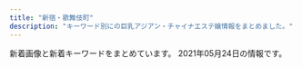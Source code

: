 ```yaml
---
title: "新宿・歌舞伎町"
description: "キーワード別にの巨乳アジアン・チャイナエステ嬢情報をまとめました。"
---
```


新着画像と新着キーワードをまとめています。
2021年05月24日の情報です。

<DmmAffiliateIns />
<KeywordTable
  shops={
    [
    {
        "station": "JR\u65b0\u5bbf\u99c5\u6771\u53e3",
        "img_links": [
            "https://shinjuku-mensesthe.com/images/camp.png",
            "https://shinjuku-mensesthe.com/staff/yuki-l1.jpg",
            "https://shinjuku-mensesthe.com/massage/2021/03/27/blog.jpg",
            "https://shinjuku-mensesthe.com/images/main-top.jpg",
            "https://shinjuku-mensesthe.com/menu/staff.png",
            "https://shinjuku-mensesthe.com/menu/blog.png",
            "https://shinjuku-mensesthe.com/images/top1.jpg",
            "https://shinjuku-mensesthe.com/staff/hikaru-l1.jpg",
            "https://shinjuku-mensesthe.com/massage/2020/07/31/covit19.jpg",
            "https://shinjuku-mensesthe.com/staff/arisa-l1.jpg",
            "https://shinjuku-mensesthe.com/button/home.png",
            "https://shinjuku-mensesthe.com/icon/yelp.png",
            "https://shinjuku-mensesthe.com/massage/2020/09/14/hana-s1.jpg",
            "https://shinjuku-mensesthe.com/images/top2.jpg",
            "https://shinjuku-mensesthe.com/staff/kana-s1.jpg",
            "https://shinjuku-mensesthe.com/massage/2020/08/16/riri-s1.jpg",
            "https://shinjuku-mensesthe.com/icon/twitter.png",
            "https://shinjuku-mensesthe.com/icon/facebook.png",
            "https://shinjuku-mensesthe.com/button/blog.png",
            "https://shinjuku-mensesthe.com/room/room-l1.jpg",
            "https://shinjuku-mensesthe.com/staff/kana-l1.jpg",
            "https://shinjuku-mensesthe.com/room/room-l4.jpg",
            "https://shinjuku-mensesthe.com/images/qrcode.png",
            "https://shinjuku-mensesthe.com/images/top3.jpg",
            "https://shinjuku-mensesthe.com/staff/seira-s1.jpg",
            "https://shinjuku-mensesthe.com/button/staff.png",
            "https://shinjuku-mensesthe.com/link/mens-esthe.png",
            "https://shinjuku-mensesthe.com/images/footer-l.png",
            "https://shinjuku-mensesthe.com/room/room-l2.jpg",
            "https://shinjuku-mensesthe.com/images/footer-r.png",
            "https://shinjuku-mensesthe.com/staff/hana-l1.jpg",
            "https://shinjuku-mensesthe.com/images/main-sp.jpg",
            "https://shinjuku-mensesthe.com/massage/2020/10/21/risa-s1.jpg",
            "https://shinjuku-mensesthe.com/room/room-l3.jpg",
            "https://shinjuku-mensesthe.com/images/header3.png",
            "https://shinjuku-mensesthe.com/images/flower.png",
            "https://shinjuku-mensesthe.com/staff/seira-l1.jpg",
            "https://shinjuku-mensesthe.com/staff/arisa-s1.jpg",
            "https://shinjuku-mensesthe.com/images/clear.png",
            "https://scdn.line-apps.com/n/line_add_friends/btn/ja.png",
            "https://shinjuku-mensesthe.com/images/main-small.jpg",
            "https://shinjuku-mensesthe.com/menu/info.png",
            "https://shinjuku-mensesthe.com/staff/shiori-s1.jpg",
            "https://shinjuku-mensesthe.com/menu/home.png",
            "https://shinjuku-mensesthe.com/staff/yuki-s1.jpg",
            "https://shinjuku-mensesthe.com/massage/2020/10/05/yuki-s1.jpg",
            "https://shinjuku-mensesthe.com/staff/hana-s1.jpg",
            "https://shinjuku-mensesthe.com/icon/line.png",
            "https://shinjuku-mensesthe.com/staff/hikaru-s1.jpg"
        ],
        "keywords": {},
        "url": "https://shinjuku-mensesthe.com/",
        "name": "\u5915\u9727 \u3086\u3046\u304e\u308a"
    },
    {
        "station": "\u65b0\u5bbf\u4e09\u4e01\u76ee\u99c5E1\u51fa\u53e3",
        "keywords": {
            "C": 8,
            "86": 4,
            "87": 8,
            "E": 8,
            "85": 4
        },
        "url": "http://sakura-relax.net/",
        "img_links": [
            "http://sakura-relax.net/images/kan.jpg",
            "http://sakura-relax.net/images/cg04.jpg",
            "http://sakura-relax.net/images/tel.png",
            "http://sakura-relax.net/images/top-img02.png",
            "http://sakura-relax.net/images/cg07.jpg",
            "http://sakura-relax.net/link/menlog.jpg",
            "http://sakura-relax.net/images/qrc.png",
            "http://sakura-relax.net/images/top-img01.png",
            "http://sakura-relax.net/images/cg06.jpg",
            "http://sakura-relax.net/images/cg03.jpg"
        ],
        "name": "\u697d\u697d-\u30e9\u30af\u30e9\u30af-"
    },
    {
        "station": "JR\u65b0\u5bbf\u99c5\u6771\u53e3",
        "keywords": {
            "C": 2
        },
        "url": "http://crystal-est.net/",
        "name": "\u30af\u30ea\u30b9\u30bf\u30eb",
        "img_links": [
            "http://crystal-est.net/uploads/crystal/2017/03/bnr_side_032.png",
            "http://crystal-est.net/uploads/crystal/2020/11/tel.jpg",
            "http://crystal-est.net/uploads/crystal/2018/08/wechatimg49.jpeg",
            "http://ruby-es.com/uploads/rubyes/2017/02/img_info_01.png",
            "http://crystal-est.net/uploads/crystal/2018/08/wechatimg51.jpeg",
            "http://crystal-est.net/uploads/crystal/2017/03/bnr_side_credit1.png",
            "http://crystal-est.net/uploads/crystal/2017/03/subvisual_qa.png",
            "http://crystal-est.net/uploads/crystal/2018/07/wechatimg26.jpeg",
            "http://crystal-est.net/uploads/crystal/2020/12/img_6902.jpg",
            "http://crystal-est.net/uploads/crystal/2017/03/bnr_side_042.png",
            "http://crystal-est.net/uploads/crystal/2017/04/bnr_side_01.png",
            "http://crystal-est.net/uploads/crystal/2018/07/wechatimg31.jpeg",
            "http://ruby-es.com/uploads/rubyes/2017/02/img_info_02.png",
            "http://crystal-est.net/uploads/crystal/2017/02/ameba.jpg",
            "http://crystal-est.net/uploads/crystal/2017/03/subvisual_info.png",
            "http://crystal-est.net/uploads/crystal/2018/07/wechatimg125.jpeg",
            "http://crystal-est.net/uploads/crystal/2018/05/webwxgetmsgimg.jpeg",
            "http://crystal-est.net/uploads/crystal/2017/03/subvisual_contact.png",
            "http://crystal-est.net/uploads/crystal/2018/07/wechatimg30.jpeg",
            "http://crystal-est.net/uploads/crystal/images/xing.png",
            "http://crystal-est.net/uploads/crystal/2017/04/web.png",
            "http://crystal-est.net/uploads/crystal/images/subvisual_staff.png",
            "http://crystal-est.net/uploads/crystal/2017/03/ruby6.png",
            "http://crystal-est.net/uploads/crystal/2017/02/wifi.jpg",
            "http://crystal-est.net/uploads/crystal/images/p01.png",
            "http://crystal-est.net/uploads/crystal/2017/03/subvisual_magazine1.png",
            "http://ruby-es.com/uploads/rubyes/2017/02/img_info_05.png",
            "http://crystal-est.net/uploads/crystal/images/no-photo.jpg",
            "http://crystal-est.net/uploads/crystal/2017/03/btn_top_03.png",
            "http://crystal-est.net/uploads/crystal/2017/03/btn_top_01.png",
            "http://crystal-est.net/uploads/crystal/2017/04/leftmovie.png",
            "http://crystal-est.net/uploads/crystal/2017/04/line2.png",
            "http://crystal-est.net/uploads/crystal/2018/05/mayu1.jpeg",
            "http://crystal-est.net/uploads/crystal/2017/03/subvisual_enquete1.png",
            "http://ruby-es.com/uploads/rubyes/2017/02/img_info_06.png",
            "http://ruby-es.com/uploads/rubyes/2017/02/img_info_04.png",
            "http://crystal-est.net/uploads/crystal/2017/03/subvisual_reserve.png",
            "http://crystal-est.net/uploads/crystal/2017/03/btn_top_02.png",
            "http://crystal-est.net/uploads/crystal/2017/03/icon_flower.png",
            "http://crystal-est.net/uploads/crystal/images/icon_flower.png",
            "http://crystal-est.net/uploads/crystal/2017/03/subvisual_link.png",
            "http://ruby-es.com/uploads/rubyes/2017/02/img_info_03.png",
            "http://crystal-est.net/uploads/crystal/2017/03/treatment2.png",
            "http://crystal-est.net/uploads/crystal/2017/03/bnr_side_052.png",
            "http://crystal-est.net/uploads/crystal/2020/12/img_6830.jpg"
        ]
    },
    {
        "img_links": [
            "http://relaxia.work/images/sp_top.jpg",
            "http://relaxia.work/images/info1.jpg",
            "http://relaxia.work/images/info2.jpg",
            "http://relaxia.work/images/top.png",
            "http://relaxia.work/images/link_nav01.jpg",
            "http://relaxia.work/images/link_nav04.jpg",
            "http://relaxia.work/images/side_tel.jpg",
            "http://relaxia.work/images/top_slider01.jpg",
            "http://relaxia.work/images/link_nav05.jpg",
            "http://relaxia.work/images/note.jpg",
            "http://relaxia.work/images/link_nav02.jpg",
            "http://relaxia.work/images/link_nav03.jpg",
            "http://relaxia.work/images/info3.jpg",
            "http://relaxia.work/images/link_nav06.jpg",
            "http://relaxia.work/img/sizuka1.jpg",
            "http://relaxia.work/images/side_link.jpg",
            "http://relaxia.work/img/haru1.jpg",
            "http://relaxia.work/images/side_mobile.jpg",
            "http://relaxia.work/img/yuki1.jpg",
            "http://relaxia.work/images/ico01.png"
        ],
        "station": "JR\u65b0\u5bbf\u99c5\u6771\u53e3",
        "url": "http://relaxia.work/",
        "name": "\u30ea\u30e9\u30af\u30b7\u30a2\u30fc",
        "keywords": {}
    },
    {
        "keywords": {},
        "url": "http://fairy-girl.work/",
        "name": "Fairy Girl",
        "img_links": [
            "http://fairy-girl.work/img/kana1.jpg",
            "http://fairy-girl.work/staff/misa.jpg",
            "http://fairy-girl.work/img/yuki1.jpg",
            "http://fairy-girl.work/img/rara1.jpg",
            "http://fairy-girl.work/images/9.jpg",
            "http://fairy-girl.work/staff/yuyu.jpg",
            "http://fairy-girl.work/images/11.jpg",
            "http://fairy-girl.work/images/sys4.jpg",
            "http://fairy-girl.work/images/sys3.jpg",
            "http://fairy-girl.work/staff/rika.jpg",
            "http://fairy-girl.work/images/10.jpg",
            "http://fairy-girl.work/staff/yuki.jpg",
            "http://fairy-girl.work/staff/rara.jpg",
            "http://fairy-girl.work/staff/mari.jpg",
            "http://fairy-girl.work/staff/kiki.jpg",
            "http://fairy-girl.work/images/interior_t.jpg",
            "http://fairy-girl.work/images/1.jpg",
            "http://fairy-girl.work/images/news.jpg",
            "http://fairy-girl.work/img/kiki2.jpg",
            "http://fairy-girl.work/images/mobile.jpg",
            "http://fairy-girl.work/images/tr.jpg",
            "http://fairy-girl.work/images/line.png",
            "http://fairy-girl.work/images/int1.jpg",
            "http://fairy-girl.work/img/mari1.jpg",
            "http://fairy-girl.work/staff/eri.jpg",
            "http://fairy-girl.work/images/int2.jpg",
            "http://fairy-girl.work/img/eri1.jpg",
            "http://fairy-girl.work/img/kiki1.jpg",
            "http://fairy-girl.work/images/12.jpg",
            "http://fairy-girl.work/img/hitomi1.jpg",
            "http://fairy-girl.work/images/6.jpg",
            "http://fairy-girl.work/staff/rina.jpg",
            "http://fairy-girl.work/images/sys2.jpg",
            "http://fairy-girl.work/staff/hitomi.jpg",
            "http://fairy-girl.work/images/ac2.jpg",
            "http://fairy-girl.work/staff/kana.jpg",
            "http://fairy-girl.work/images/8.jpg",
            "http://fairy-girl.work/images/sys1.jpg",
            "http://fairy-girl.work/images/sys5.jpg",
            "http://fairy-girl.work/img/eri2.jpg",
            "http://fairy-girl.work/images/5.jpg",
            "http://fairy-girl.work/img/misa1.jpg",
            "http://fairy-girl.work/images/2.jpg",
            "http://fairy-girl.work/images/3.jpg",
            "http://fairy-girl.work/img/rina1.jpg",
            "http://fairy-girl.work/img/rika1.jpg",
            "http://fairy-girl.work/img/yuyu1.jpg",
            "http://fairy-girl.work/images/7.jpg",
            "http://fairy-girl.work/images/bana0404_4.png",
            "http://fairy-girl.work/images/staff_t.jpg",
            "http://fairy-girl.work/images/ac1.jpg"
        ],
        "station": "JR\u65b0\u5bbf\u99c5\u897f\u53e3"
    },
    {
        "keywords": {
            "C": 8
        },
        "url": "http://in-esthe.com/relair/",
        "name": "RELAIR \uff5e\u30ea\u30ec\u30a2\uff5e",
        "img_links": [
            "http://in-esthe.com/relair/img/twitter.png",
            "http://in-esthe.com/relair/img/re.png",
            "http://in-esthe.com/relair/img/english-t5.png",
            "http://in-esthe.com/relair/img/p-8.jpg",
            "http://in-esthe.com/relair/img/p-2.jpg",
            "http://in-esthe.com/relair/img/newstback.png",
            "http://in-esthe.com/relair/img/p-3-1.jpg",
            "http://in-esthe.com/relair/img/botton.png",
            "http://in-esthe.com/relair/img/t-3.png",
            "http://in-esthe.com/relair/img/fla1.png",
            "http://in-esthe.com/relair/img/p-0.jpg",
            "http://in-esthe.com/relair/img/tel.png",
            "http://in-esthe.com/relair/img/s-1.jpg",
            "http://in-esthe.com/relair/img/p-1.jpg",
            "http://in-esthe.com/relair/img/english-t3.png",
            "http://in-esthe.com/relair/img/fla.png",
            "http://in-esthe.com/relair/img/p-1-1.jpg",
            "http://in-esthe.com/relair/img/kanban4.jpg",
            "http://in-esthe.com/relair/img/p-3.jpg",
            "http://in-esthe.com/relair/img/english-t1.png",
            "http://in-esthe.com/relair/img/card-english.png",
            "http://in-esthe.com/relair/img/head.png",
            "http://in-esthe.com/relair/img/english-t6.png",
            "http://in-esthe.com/relair/img/p-9.jpg",
            "http://in-esthe.com/relair/img/t-2.png",
            "http://in-esthe.com/relair/img/fla2.png",
            "http://in-esthe.com/relair/img/english-t2.png",
            "http://in-esthe.com/relair/img/t-1.png",
            "http://in-esthe.com/relair/img/p-7.jpg",
            "http://in-esthe.com/relair/img/english-t4.png"
        ],
        "station": "\u65b0\u5bbf\u897f\u53e3\u99c5D5\u51fa\u53e3"
    },
    {
        "img_links": [
            "http://www.night.ne.jp/nightnet/img/8.jpg",
            "http://www.night.ne.jp/tokyo/gyoen/img/skill_3.jpg",
            "http://www.night.ne.jp/_format/W/img/whats_skill.jpg",
            "http://www.night.ne.jp/tokyo/gyoen/img/skill_2.jpg",
            "http://www.night.ne.jp/_format/W/img/index_enter_1.jpg",
            "http://www.night.ne.jp/nightnet/img/5.jpg",
            "http://www.night.ne.jp/tokyo/gyoen/img/view_3.jpg",
            "http://www.night.ne.jp/nightnet/img/12a.jpg",
            "http://www.night.ne.jp/tokyo/gyoen/img/skill_1.jpg",
            "http://www.night.ne.jp/nightnet/img/15.jpg",
            "http://www.night.ne.jp/tokyo/gyoen/img/index.jpg",
            "http://www.night.ne.jp/tokyo/gyoen/img/view_2.jpg",
            "http://www.night.ne.jp/nightnet/img/11.jpg",
            "http://www.night.ne.jp/nightnet/img/4.jpg",
            "http://www.night.ne.jp/tokyo/gyoen/img/qr_code.jpg",
            "http://www.night.ne.jp/nightnet/img/7.jpg",
            "http://www.night.ne.jp/nightnet/img/14.jpg",
            "http://www.night.ne.jp/tokyo/gyoen/img/index_skill.jpg",
            "http://www.night.ne.jp/nightnet/img/6.jpg",
            "http://www.night.ne.jp/_format/W/img/whats_view.jpg",
            "http://www.night.ne.jp/nightnet/img/2.jpg",
            "http://www.night.ne.jp/nightnet/img/1.jpg",
            "http://www.night.ne.jp/nightnet/img/9.jpg",
            "http://www.night.ne.jp/nightnet/img/10.jpg",
            "http://www.night.ne.jp/_format/W/img/whats_news.jpg",
            "http://www.night.ne.jp/nightnet/img/3.jpg",
            "http://www.night.ne.jp/tokyo/gyoen/img/view_4.jpg",
            "http://www.night.ne.jp/nightnet/img/16.jpg",
            "http://www.night.ne.jp/nightnet/img/13.jpg",
            "http://www.night.ne.jp/tokyo/gyoen/img/view_1.jpg",
            "http://www.night.ne.jp/tokyo/gyoen/img/index_top.jpg",
            "http://www.night.ne.jp/tokyo/gyoen/img/index_view.jpg",
            "http://www.night.ne.jp/nightnet/img/17.jpg"
        ],
        "url": "http://www.night.ne.jp/tokyo/gyoen/",
        "station": "\u65b0\u5bbf\u5fa1\u82d1\u524d\u99c53\u756a\u51fa\u53e3",
        "keywords": {},
        "name": "\u5fa1\u82d1 -\u304e\u3087\u3048\u3093-"
    },
    {
        "keywords": {
            "D": 3,
            "86": 2
        },
        "name": "\u4f73\u7e01 \uff5e\u304b\u3048\u3093\uff5e",
        "img_links": [
            "http://ciretva.xyz/picture/room2.jpg",
            "http://ciretva.xyz/uploads/201021/1-201021155T02L.jpg",
            "http://ciretva.xyz/uploads/201021/1-201021155T9631.jpg",
            "http://ciretva.xyz/picture/news.jpg",
            "http://ciretva.xyz/picture/face_bj1.png",
            "http://ciretva.xyz/uploads/210329/1-2103291H0421R.jpg",
            "http://ciretva.xyz/picture/room4.jpg",
            "http://ciretva.xyz/picture/room1.jpg",
            "http://ciretva.xyz/uploads/201021/1-201021155932238.jpg",
            "http://ciretva.xyz/picture/pick.jpg",
            "http://ciretva.xyz/picture/face.jpg",
            "http://ciretva.xyz/uploads/210329/1-2103291H049191.jpg",
            "http://ciretva.xyz/picture/s_staff.png",
            "http://ciretva.xyz/picture/top.jpg",
            "http://ciretva.xyz/picture/room3.jpg",
            "http://ciretva.xyz/uploads/201021/1-201021155925315.jpg"
        ],
        "station": "\u897f\u6b66\u65b0\u5bbf\u99c5\u5317\u53e3",
        "url": "http://ciretva.xyz/"
    },
    {
        "url": "https://gokujo.iest.info/",
        "keywords": {},
        "name": "\u65b0\u5bbf\u6975\u4e0a\u30e1\u30f3\u30ba\u30a8\u30b9\u30c6",
        "station": "JR\u65b0\u5bbf\u99c5",
        "img_links": []
    },
    {
        "keywords": {
            "87": 14,
            "D": 28,
            "85": 14,
            "86": 14,
            "E": 14
        },
        "station": "JR\u65b0\u5bbf\u99c5\u897f\u53e3",
        "url": "http://yurali.oks.bz/",
        "name": "\u6c17\u697d",
        "img_links": [
            "http://yurali.oks.bz/photos/sites/48/2020/09/2020090809341126.jpg",
            "http://yurali.oks.bz/photos/sites/48/2020/06/2020063002493351.jpg",
            "http://yurali.oks.bz/images/room3.jpg",
            "http://yurali.oks.bz/images/content.jpg",
            "http://yurali.oks.bz/images/room1.jpg",
            "http://yurali.oks.bz/images/line.jpg",
            "http://yurali.oks.bz/images/acc2.jpg",
            "http://yurali.oks.bz/images/s3.jpg",
            "http://yurali.oks.bz/images/s2.jpg",
            "http://yurali.oks.bz/images/mobile.jpg",
            "http://yurali.oks.bz/images/right.jpg",
            "http://yurali.oks.bz/photos/sites/48/2021/03/2021033110254887.jpg",
            "http://yurali.oks.bz/photos/sites/48/2020/09/2020090809340917.jpg",
            "http://yurali.oks.bz/images/s4.jpg",
            "http://yurali.oks.bz/images/s1.jpg",
            "http://yurali.oks.bz/images/kanban.jpg",
            "http://yurali.oks.bz/images/acc1.jpg",
            "http://yurali.oks.bz/images/acc4.jpg",
            "http://yurali.oks.bz/images/s_new.png",
            "http://yurali.oks.bz/images/room2.jpg",
            "http://yurali.oks.bz/images/room4.jpg",
            "http://yurali.oks.bz/photos/sites/48/2021/03/2021033110254811.jpg",
            "http://yurali.oks.bz/images/top.jpg",
            "http://yurali.oks.bz/photos/sites/48/2020/09/2020090809341490.jpg",
            "http://yurali.oks.bz/images/acc3.jpg"
        ]
    },
    {
        "station": "JR\u65b0\u5bbf\u99c5\u5357\u53e3",
        "url": "http://aes-aroma.com/",
        "name": "\u7652\u3057\u306e\u5bbf",
        "keywords": {
            "C": 18
        },
        "img_links": [
            "http://aes-aroma.com/staff/yoko/01.jpg",
            "http://aes-aroma.com/staff/mimi/01.jpg",
            "http://aes-aroma.com/img/ttl_rec.png",
            "http://aes-aroma.com/img/ttl_staff.png",
            "http://aes-aroma.com/img/ttl_tnew.png",
            "http://aes-aroma.com/staff/yoko/02.jpg",
            "http://aes-aroma.com/staff/kaori/01.jpg",
            "http://aes-aroma.com/img/ttl_mobile.png",
            "http://aes-aroma.com/i/files/homeimg.jpg",
            "http://aes-aroma.com/staff/ai/01.jpg",
            "http://aes-aroma.com/staff/miki/01.jpg",
            "http://aes-aroma.com/staff/nana/01.jpg",
            "http://aes-aroma.com/pic/head.png",
            "http://aes-aroma.com/img/ttl_pickup.png",
            "http://aes-aroma.com/staff/megumi/01.jpg",
            "http://aes-aroma.com/staff/yuri/01.jpg",
            "http://aes-aroma.com/staff/koko/01.jpg"
        ]
    },
    {
        "station": "JR\u65b0\u5bbf\u99c5\u6771\u53e3",
        "keywords": {
            "C": 8
        },
        "url": "http://hi-msg.com/koyuki/",
        "img_links": [
            "http://hi-msg.com/koyuki/img/p-11.jpg",
            "http://hi-msg.com/koyuki/img/english-t4.png",
            "http://hi-msg.com/koyuki/img/p-2-1.jpg",
            "http://hi-msg.com/koyuki/img/card.png",
            "http://hi-msg.com/koyuki/img/p-6.jpg",
            "http://hi-msg.com/koyuki/img/p-3-1.jpg",
            "http://hi-msg.com/koyuki/img/card-english.png",
            "http://hi-msg.com/koyuki/img/tit.png",
            "http://hi-msg.com/koyuki/img/english-t3.png",
            "http://hi-msg.com/koyuki/img/kanban4s.jpg",
            "http://hi-msg.com/koyuki/img/english-t1.png",
            "http://hi-msg.com/koyuki/img/re.png",
            "http://hi-msg.com/koyuki/img/p-10.jpg",
            "http://hi-msg.com/koyuki/img/p-4-1.jpg",
            "http://hi-msg.com/koyuki/img/p-7-1.jpg",
            "http://hi-msg.com/koyuki/img/p-8.jpg",
            "http://hi-msg.com/koyuki/img/tel.png",
            "http://hi-msg.com/koyuki/img/p-8-1.jpg",
            "http://hi-msg.com/koyuki/img/p-2.jpg",
            "http://hi-msg.com/koyuki/img/english-t2.png",
            "http://hi-msg.com/koyuki/img/p-3.jpg",
            "http://hi-msg.com/koyuki/img/t-3.png",
            "http://hi-msg.com/koyuki/img/head.png",
            "http://hi-msg.com/koyuki/img/p-1.jpg",
            "http://hi-msg.com/koyuki/img/kanban4.jpg",
            "http://hi-msg.com/koyuki/img/english-t5.png",
            "http://hi-msg.com/koyuki/img/t-2.png",
            "http://hi-msg.com/koyuki/img/p-0.jpg",
            "http://hi-msg.com/koyuki/img/p-7.jpg",
            "http://hi-msg.com/koyuki/img/p-4.jpg",
            "http://hi-msg.com/koyuki/img/english-t6.png",
            "http://hi-msg.com/koyuki/img/t-1.png",
            "http://hi-msg.com/koyuki/img/newstback.png",
            "http://hi-msg.com/koyuki/img/p-5.jpg",
            "http://hi-msg.com/koyuki/img/p-6-1.jpg",
            "http://hi-msg.com/koyuki/img/p-9.jpg",
            "http://hi-msg.com/koyuki/img/botton.png"
        ],
        "name": "KOYUKI"
    },
    {
        "name": "\u30b8\u30e5\u30ea\u30a2\u30f3",
        "keywords": {
            "95": 5,
            "F": 5,
            "D": 10,
            "84": 5,
            "86": 10
        },
        "img_links": [
            "https://mens-esthe.xyz/images/header3.png",
            "https://mens-esthe.xyz/images/main-sp.jpg",
            "https://mens-esthe.xyz/images/clear.png",
            "https://mens-esthe.xyz/footer/footer-tel.png",
            "https://mens-esthe.xyz/images/esthe1.jpg",
            "https://inage-mensesthe.com/icon/yelp.png",
            "https://mens-esthe.xyz/room/room-l2.jpg",
            "https://mens-esthe.xyz/room/room-l8.jpg",
            "https://mens-esthe.xyz/images/esthe2.jpg",
            "https://mens-esthe.xyz/staff/eri-l1.jpg",
            "https://mens-esthe.xyz/staff/yuuka-l1.jpg",
            "https://inage-mensesthe.com/icon/twitter.png",
            "https://mens-esthe.xyz/room/room-l5.jpg",
            "https://mens-esthe.xyz/images/esthe3.jpg",
            "https://mens-esthe.xyz/footer/footer-line.png",
            "https://mens-esthe.xyz/images/main1.jpg",
            "https://mens-esthe.xyz/images/qrcode.png",
            "https://mens-esthe.xyz/room/room-l7.jpg",
            "https://mens-esthe.xyz/room/room-l3.jpg",
            "https://mens-esthe.xyz/room/room-l6.jpg",
            "https://mens-esthe.xyz/staff/eri-s2.jpg",
            "https://mens-esthe.xyz/images/esthe4.jpg",
            "https://mens-esthe.xyz/staff/kana-l2.jpg",
            "https://mens-esthe.xyz/footer/footer-staff.png",
            "https://inage-mensesthe.com/link/relaku_salon.jpg",
            "https://mens-esthe.xyz/staff/moe-s1.jpg",
            "https://mens-esthe.xyz/staff/eri-l2.jpg",
            "https://mens-esthe.xyz/staff/eri-s1.jpg",
            "https://mens-esthe.xyz/icon/facebook.png",
            "https://mens-esthe.xyz/room/room-l1.jpg",
            "https://mens-esthe.xyz/staff/yuuka-s1.jpg",
            "https://mens-esthe.xyz/staff/kana-s1.jpg",
            "https://mens-esthe.xyz/staff/yuuka-s2.jpg",
            "https://inage-mensesthe.com/icon/line.png",
            "https://mens-esthe.xyz/room/room-l4.jpg",
            "https://mens-esthe.xyz/icon/twitter.png",
            "https://mens-esthe.xyz/staff/yuuka-l2.jpg",
            "https://mens-esthe.xyz/staff/moe-l1.jpg",
            "https://mens-esthe.xyz/icon/line.png",
            "https://mens-esthe.xyz/icon/yelp.png",
            "https://inage-mensesthe.com/icon/facebook.png",
            "https://mens-esthe.xyz/staff/kana-s2.jpg",
            "https://mens-esthe.xyz/staff/kana-l1.jpg"
        ],
        "station": "JR\u65b0\u5bbf\u99c5\u6771\u5357\u53e3",
        "url": "https://mens-esthe.xyz/"
    },
    {
        "url": "https://www.hagoromo.tokyo/",
        "station": "JR\u65b0\u5bbf\u99c5\u6771\u53e3\u30fb\u6b4c\u821e\u4f0e\u753a",
        "name": "\u7fbd\u8863\uff5e\u306f\u3054\u308d\u3082\uff5e",
        "img_links": [
            "https://static.wixstatic.com/media/1f1430_704c1cfac22b4288a4aaa588c496ab40~mv2.jpg",
            "https://static.wixstatic.com/media/1f1430_7ff5719c25b243d18c7fb6db890677f9~mv2.jpg",
            "https://static.wixstatic.com/media/1f1430_e5113a1a86b8410db0438745823a2d2c~mv2.png",
            "https://static.wixstatic.com/media/1f1430_2511e8409a39492bab1eeffd58a5eb1f~mv2.jpg",
            "https://static.wixstatic.com/media/1f1430_04f93cdec45f4c4e8d0fa69dc26b3e38~mv2.jpg",
            "https://static.wixstatic.com/media/1f1430_4ef445c14af547ffb085a4c73252e22c~mv2.jpg",
            "https://static.wixstatic.com/media/1f1430_890ca68d29e04e7a8c96e4198a653ed3~mv2.jpg",
            "https://static.wixstatic.com/media/1f1430_d0a7ae614e0b423886aa6d1beca9a87a~mv2.jpg",
            "https://static.wixstatic.com/media/1f1430_0ea86bd4429f44fa96f0a1277a1c2d6e~mv2.jpg",
            "https://static.wixstatic.com/media/1f1430_8e7ae52f03b14e31be6ff7b1038f2896~mv2.jpg",
            "https://static.wixstatic.com/media/1f1430_184f66b9eb914c26b47be78d54152284~mv2.jpg",
            "https://static.wixstatic.com/media/1f1430_27c850c6656448c68b705e2a69f8d3e0~mv2.png",
            "https://static.wixstatic.com/media/1f1430_f16ba939f42f47d688a43ba736f9d100~mv2.jpg",
            "https://static.wixstatic.com/media/1f1430_c48456140f404f1eb9a47dfd01d1d032~mv2.jpg",
            "https://static.wixstatic.com/media/1f1430_d26df1a13af049c9a7afeac5e58c5323~mv2.jpg",
            "https://static.wixstatic.com/media/1f1430_c12fa837f18643e8a167f283f823ecd9~mv2.jpg",
            "https://static.wixstatic.com/media/1f1430_b6622178bf9c45a68912520b4b2de175~mv2.png",
            "https://static.wixstatic.com/media/1f1430_c572ee153c0c46e096e6301fe82e2f11~mv2.jpg",
            "https://static.wixstatic.com/media/1f1430_4b2c5243bdbe40858057386a16dce231~mv2.png",
            "https://static.wixstatic.com/media/1f1430_5b6db55133674387b978465361d1f5af~mv2.jpg",
            "https://static.wixstatic.com/media/1f1430_f4c9cbbcc36c44f1a8be8eb3138b0b46~mv2.jpg",
            "https://static.wixstatic.com/media/1f1430_e11d2a49cf1a4130a10a3e09053a46fc~mv2.png",
            "https://static.wixstatic.com/media/1f1430_d824a82ebc40424facf31978d80b293b~mv2.png"
        ],
        "keywords": {}
    },
    {
        "img_links": [
            "http://sweety-est.tokyo/images/cg04.jpg",
            "http://sweety-est.tokyo/images/r3.jpg",
            "http://sweety-est.tokyo/images/tit-sub2.jpg",
            "http://sweety-est.tokyo/images/a7.jpg",
            "http://sweety-est.tokyo/images/r6.jpg",
            "http://sweety-est.tokyo/images/kan.jpg",
            "http://sweety-est.tokyo/images/m2.jpg",
            "http://sweety-est.tokyo/images/pp.jpg",
            "http://sweety-est.tokyo/images/r5.jpg",
            "http://sweety-est.tokyo/images/cg01.jpg",
            "http://sweety-est.tokyo/images/tit-sub6.jpg",
            "http://sweety-est.tokyo/images/a8.jpg",
            "http://sweety-est.tokyo/images/tit-sub5.jpg",
            "http://sweety-est.tokyo/images/m4.jpg",
            "http://sweety-est.tokyo/images/m3.jpg",
            "http://sweety-est.tokyo/images/slider-img001.jpg",
            "http://sweety-est.tokyo/images/cg07.jpg",
            "http://sweety-est.tokyo/images/r4.jpg",
            "http://sweety-est.tokyo/images/qr.jpg",
            "http://sweety-est.tokyo/images/tit-sub1.jpg",
            "http://sweety-est.tokyo/images/slider-img003.jpg",
            "http://sweety-est.tokyo/images/a4.jpg",
            "http://sweety-est.tokyo/link/menlog.jpg",
            "http://sweety-est.tokyo/images/cg03.jpg",
            "http://sweety-est.tokyo/images/cg06.jpg",
            "http://sweety-est.tokyo/images/r1.jpg",
            "http://sweety-est.tokyo/images/a1.jpg",
            "http://sweety-est.tokyo/images/sys.jpg",
            "http://sweety-est.tokyo/images/b-online.png",
            "http://sweety-est.tokyo/images/r2.jpg",
            "http://sweety-est.tokyo/images/cg02.jpg",
            "http://sweety-est.tokyo/images/cg011.jpg",
            "http://sweety-est.tokyo/images/b-tel.png",
            "http://sweety-est.tokyo/images/tit-sub3.jpg",
            "http://sweety-est.tokyo/images/tit-sub4.jpg",
            "http://sweety-est.tokyo/images/cg05.jpg",
            "http://sweety-est.tokyo/images/a5.jpg",
            "http://sweety-est.tokyo/images/a3.jpg",
            "http://sweety-est.tokyo/images/a6.jpg",
            "http://sweety-est.tokyo/images/kan1.jpg",
            "http://sweety-est.tokyo/images/cg08.jpg",
            "http://sweety-est.tokyo/images/a2.jpg",
            "http://sweety-est.tokyo/images/slider-img002.jpg",
            "http://sweety-est.tokyo/images/m1.jpg"
        ],
        "station": "JR\u65b0\u5bbf\u99c5\u897f\u53e3",
        "name": "sweet-\u30b9\u30a6\u30a3\u30fc\u30c8-",
        "keywords": {
            "86": 14,
            "E": 8,
            "D": 4,
            "87": 2
        },
        "url": "http://sweety-est.tokyo/"
    },
    {
        "img_links": [
            "http://fairy.este88.com/images/mika1.jpg",
            "http://fairy.este88.com/images/r02.jpg",
            "http://fairy.este88.com/images/r01.jpg",
            "http://fairy.este88.com/gals/nnana1.jpg",
            "http://fairy.este88.com/images/r04.jpg",
            "http://fairy.este88.com/images/koyuki1.jpg",
            "http://fairy.este88.com/gals/sayuri1.jpg",
            "http://fairy.este88.com/img/koyuki1.jpg",
            "http://fairy.este88.com/images/ph1.jpg",
            "http://fairy.este88.com/images/kaori1.jpg",
            "http://fairy.este88.com/images/momo1.jpg",
            "http://fairy.este88.com/gals/risa1.jpg",
            "http://fairy.este88.com/img/mika1.jpg",
            "http://fairy.este88.com/images/kixyoko1.jpg",
            "http://fairy.este88.com/gals/koko1.jpg",
            "http://fairy.este88.com/img/kaori1.jpg",
            "http://fairy.este88.com/img/momo1.jpg",
            "http://fairy.este88.com/img/kixyoko1.jpg"
        ],
        "keywords": {},
        "url": "http://fairy.este88.com/",
        "name": "fairy\u30d5\u30a7\u30a2\u30ea\u30fc",
        "station": "\u897f\u6b66\u65b0\u5bbf\u99c5\u5317\u53e3"
    },
    {
        "station": "\u897f\u6b66\u65b0\u5bbf\u99c5\u5317\u53e3",
        "url": "http://clear-es.net/",
        "keywords": {
            "88": 4,
            "90": 1,
            "F": 1,
            "C": 2,
            "D": 8,
            "86": 3,
            "87": 2,
            "89": 1
        },
        "img_links": [
            "http://clear-es.net/images/index_11.jpg",
            "http://clear-es.net/uploads/0141717ce8be90c90f41c0c8eb5c92fe.jpg",
            "http://clear-es.net/images/index_17.jpg",
            "http://clear-es.net/yamituki-n/uploads/images/satomi21.jpg",
            "http://clear-es.net/images/index_20.jpg",
            "http://clear-es.net/images/index_02.jpg",
            "http://clear-es.net/yamituki-n/uploads/images/yui01.jpg",
            "http://clear-es.net/images/index_04.jpg",
            "http://clear-es.net/images/index_15.jpg",
            "http://clear-es.net/uploads/10299154955d10c3b815a5638a35a934.jpg",
            "http://clear-es.net/images/index_10.jpg",
            "http://clear-es.net/images/girls_13.jpg",
            "http://clear-es.net/images/index_19.jpg",
            "http://clear-es.net/images/index_12.jpg",
            "http://clear-es.net/yamituki-n/uploads/images/rena01.jpg",
            "http://clear-es.net/my_work/images/pic1.png",
            "http://clear-es.net/uploads/cec0ed392fe00d8e3ff867c0625809e6.jpg",
            "http://clear-es.net/images/index_07.jpg",
            "http://clear-es.net/images/index_05.jpg",
            "http://clear-es.net/yamituki-n/uploads/images/mika03s.jpg",
            "http://clear-es.net/images/index_26.jpg",
            "http://clear-es.net/uploads/97eb17743f96fd7f0551aab0bedd5e6f.jpg",
            "http://clear-es.net/images/index_27.jpg",
            "http://clear-es.net/uploads/c1f6d0346f5cb109ac62c21a58c7deff.jpg",
            "http://clear-es.net/images/service_11.jpg",
            "http://clear-es.net/images/koko_1.jpg",
            "http://clear-es.net/images/girls_11.jpg",
            "http://clear-es.net/uploads/09bdd5637edec4bfa3d47a7e9874640b.jpg",
            "http://clear-es.net/yamituki-n/uploads/images/juri01s.jpg",
            "http://clear-es.net/uploads/f426bd85a8f6a9eac87e55b2d44c4bd5.jpg",
            "http://clear-es.net/images/girls_03.jpg",
            "http://clear-es.net/yamituki-n/uploads/images/rena02.jpg",
            "http://clear-es.net/images/index_08.jpg",
            "http://clear-es.net/uploads/c8a6186524d872100cc89c100d1f3728.jpg",
            "http://clear-es.net/images/index_25.jpg",
            "http://clear-es.net/uploads/f73e8f67358edf8e94cf35d345a7af08.jpg",
            "http://clear-es.net/uploads/a62d7f24a5b9a4fd5aeef678eb24ef4b.jpg",
            "http://clear-es.net/images/index_28.jpg",
            "http://clear-es.net/images/index_06.jpg",
            "http://clear-es.net/images/index_14.jpg",
            "http://clear-es.net/images/index_09.jpg",
            "http://clear-es.net/images/index_18.jpg",
            "http://clear-es.net/yamituki-n/uploads/images/rika55ss.jpg",
            "http://clear-es.net/yamituki-n/uploads/images/emi3.jpg",
            "http://clear-es.net/images/index_24.jpg",
            "http://clear-es.net/images/gallery_11.jpg",
            "http://clear-es.net/yamituki-n/uploads/images/mmexport1576417470781.jpg",
            "http://clear-es.net/images/index_23.jpg",
            "http://clear-es.net/uploads/2aa97908694153fb149943f0b8445352.jpg",
            "http://clear-es.net/images/index_28_01.jpg",
            "http://clear-es.net/images/index_21.jpg",
            "http://clear-es.net/images/index_03.jpg",
            "http://clear-es.net/uploads/22c8968348a9acc2dfc9ab0aecb09c27.jpg",
            "http://clear-es.net/images/index_01.jpg",
            "http://clear-es.net/yamituki-n/uploads/images/satomi2.jpg",
            "http://clear-es.net/images/index_13.jpg"
        ],
        "name": "CLEAR-\u30af\u30ea\u30a2-"
    },
    {
        "url": "http://aroma-massage.red/",
        "img_links": [
            "http://aroma-massage.red/images/cg2.jpg",
            "http://aroma-massage.red/images/sta4.jpg",
            "http://aroma-massage.red/images/fbb.jpg",
            "http://aroma-massage.red/images/sysl.jpg",
            "http://aroma-massage.red/images/nft.jpg",
            "http://aroma-massage.red/images/card.jpg",
            "http://aroma-massage.red/images/stal.jpg",
            "http://aroma-massage.red/images/creditcard.jpg",
            "http://aroma-massage.red/images/kan.jpg",
            "http://aroma-massage.red/images/option.jpg",
            "http://aroma-massage.red/images/sta3.jpg",
            "http://aroma-massage.red/images/tm.png",
            "http://aroma-massage.red/images/acb.jpg",
            "http://aroma-massage.red/images/cg1.jpg",
            "http://aroma-massage.red/images/qr.jpg",
            "http://aroma-massage.red/images/toph.png",
            "http://aroma-massage.red/images/cg6.jpg",
            "http://aroma-massage.red/images/sta6.jpg",
            "http://aroma-massage.red/images/sta5.jpg",
            "http://aroma-massage.red/images/fbt.jpg",
            "http://aroma-massage.red/images/cg4.jpg",
            "http://aroma-massage.red/images/sta1.jpg",
            "http://aroma-massage.red/images/sta2.jpg",
            "http://aroma-massage.red/images/cg3.jpg",
            "http://aroma-massage.red/images/cg5.jpg",
            "http://aroma-massage.red/images/int.jpg"
        ],
        "name": "\u30c6\u30bb\u30e9-Tethera-",
        "station": "JR\u65b0\u5bbf\u99c5\u6771\u53e3",
        "keywords": {
            "E": 10,
            "D": 20
        }
    },
    {
        "name": "\u30d4\u30e5\u30a2\u30ea\u30be\u30fc\u30c8II",
        "station": "JR\u65b0\u5bbf\u99c5\u6771\u53e3",
        "img_links": [],
        "url": "http://pure-resort.tyo.cm/",
        "keywords": {}
    },
    {
        "station": "\u897f\u6b66\u65b0\u5bbf\u99c5\u5317\u53e3",
        "name": "\u7652 \u3086\u3046",
        "img_links": [
            "http://www.yu-yu.work/images/staff_t.jpg",
            "http://www.yu-yu.work/images/head.jpg",
            "http://www.yu-yu.work/staff/naomi.jpg",
            "http://www.yu-yu.work/img/naomi1.jpg",
            "http://www.yu-yu.work/img/rin1.jpg",
            "http://www.yu-yu.work/img/misaki1.jpg",
            "http://www.yu-yu.work/images/interior_t.jpg",
            "http://www.yu-yu.work/images/sys2.jpg",
            "http://www.yu-yu.work/images/news.jpg",
            "http://www.yu-yu.work/img/yuina1.jpg",
            "http://www.yu-yu.work/images/3.jpg",
            "http://www.yu-yu.work/img/haruka1.jpg",
            "http://www.yu-yu.work/images/6.jpg",
            "http://www.yu-yu.work/images/b2.jpg",
            "http://www.yu-yu.work/images/line.png",
            "http://www.yu-yu.work/staff/nana.jpg",
            "http://www.yu-yu.work/images/sys4.jpg",
            "http://www.yu-yu.work/images/int1.png",
            "http://www.yu-yu.work/images/sys3.jpg",
            "http://www.yu-yu.work/images/ac1.jpg",
            "http://www.yu-yu.work/images/sys1.jpg",
            "http://www.yu-yu.work/images/info.jpg",
            "http://www.yu-yu.work/images/5.jpg",
            "http://www.yu-yu.work/staff/rin.jpg",
            "http://www.yu-yu.work/staff/misaki.jpg",
            "http://www.yu-yu.work/images/mobile.jpg",
            "http://www.yu-yu.work/img/nana1.jpg",
            "http://www.yu-yu.work/images/1.jpg",
            "http://www.yu-yu.work/images/b1.jpg",
            "http://www.yu-yu.work/staff/haruka.jpg",
            "http://www.yu-yu.work/images/ac2.jpg",
            "http://www.yu-yu.work/staff/yuina.jpg",
            "http://www.yu-yu.work/images/2.jpg",
            "http://www.yu-yu.work/images/int2.png",
            "http://www.yu-yu.work/images/4.jpg"
        ],
        "url": "http://www.yu-yu.work/",
        "keywords": {}
    }
]
}
/>
<DmmAffiliateScript />
